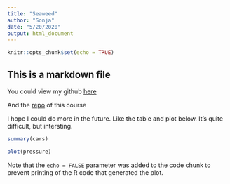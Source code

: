 ---
title: "Seaweed"
author: "Sonja"
date: "5/20/2020"
output: html_document
---

```{r setup, include=FALSE}
knitr::opts_chunk$set(echo = TRUE)
```

## This is a markdown file

You could view my github [here](github.com/sonjachan)

And the [repo](https://github.com/sonjachan/datasciencecoursera) of this course

I hope I could do more in the future. Like the table and plot below. It's quite difficult, but intersting.

```{r cars}
summary(cars)
```



```{r pressure, echo=FALSE}
plot(pressure)
```

Note that the `echo = FALSE` parameter was added to the code chunk to prevent printing of the R code that generated the plot.

